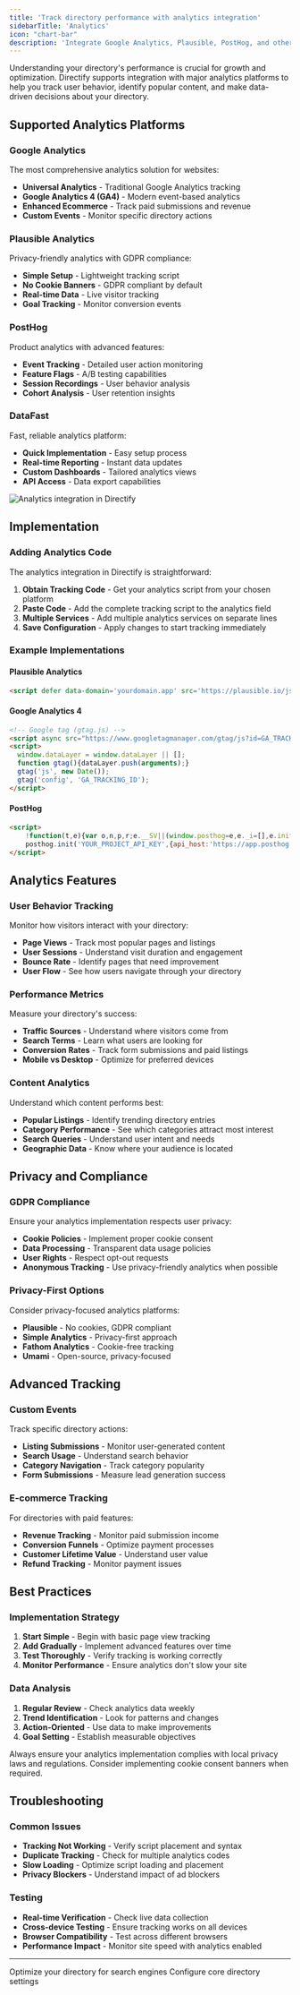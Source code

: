 ```yaml
---
title: 'Track directory performance with analytics integration'
sidebarTitle: 'Analytics'
icon: "chart-bar"
description: 'Integrate Google Analytics, Plausible, PostHog, and other analytics services to monitor your directory performance and user behavior'
---
```


Understanding your directory's performance is crucial for growth and optimization. Directify supports integration with major analytics platforms to help you track user behavior, identify popular content, and make data-driven decisions about your directory.

## Supported Analytics Platforms

### Google Analytics
The most comprehensive analytics solution for websites:
- **Universal Analytics** - Traditional Google Analytics tracking
- **Google Analytics 4 (GA4)** - Modern event-based analytics
- **Enhanced Ecommerce** - Track paid submissions and revenue
- **Custom Events** - Monitor specific directory actions

### Plausible Analytics
Privacy-friendly analytics with GDPR compliance:
- **Simple Setup** - Lightweight tracking script
- **No Cookie Banners** - GDPR compliant by default
- **Real-time Data** - Live visitor tracking
- **Goal Tracking** - Monitor conversion events

### PostHog
Product analytics with advanced features:
- **Event Tracking** - Detailed user action monitoring
- **Feature Flags** - A/B testing capabilities
- **Session Recordings** - User behavior analysis
- **Cohort Analysis** - User retention insights

### DataFast
Fast, reliable analytics platform:
- **Quick Implementation** - Easy setup process
- **Real-time Reporting** - Instant data updates
- **Custom Dashboards** - Tailored analytics views
- **API Access** - Data export capabilities

<Frame>
  <img src="/images/analytics-demo.png" alt="Analytics integration in Directify" />
</Frame>

## Implementation

### Adding Analytics Code

The analytics integration in Directify is straightforward:

1. **Obtain Tracking Code** - Get your analytics script from your chosen platform
2. **Paste Code** - Add the complete tracking script to the analytics field
3. **Multiple Services** - Add multiple analytics services on separate lines
4. **Save Configuration** - Apply changes to start tracking immediately

### Example Implementations

#### Plausible Analytics
```html
<script defer data-domain='yourdomain.app' src='https://plausible.io/js/script.revenue.tagged-events.js'></script>
```

#### Google Analytics 4
```html
<!-- Google tag (gtag.js) -->
<script async src="https://www.googletagmanager.com/gtag/js?id=GA_TRACKING_ID"></script>
<script>
  window.dataLayer = window.dataLayer || [];
  function gtag(){dataLayer.push(arguments);}
  gtag('js', new Date());
  gtag('config', 'GA_TRACKING_ID');
</script>
```

#### PostHog
```html
<script>
    !function(t,e){var o,n,p,r;e.__SV||(window.posthog=e,e._i=[],e.init=function(i,s,a){function g(t,e){var o=e.split(".");2==o.length&&(t=t[o[0]],e=o[1]);var n=t;if("undefined"!=typeof n){for(var p=0;p<(r=["track","screen","alias","set","start","stop","resume"]).length;p++)n[r[p]]=h(n,r[p]);(o=n)}}function h(t,e){return function(){t.push([e].concat(Array.prototype.slice.call(arguments,0)))}}(p=t.createElement("script")).type="text/javascript",p.async=!0,p.src=s.api_host+"/static/array.js",(r=t.getElementsByTagName("script")[0]).parentNode.insertBefore(p,r);var u=e;for(void 0!==a?u=e[a]=[]:a="posthog",u.people=u.people||[],u.toString=function(t){var e="posthog";return"posthog"!==a&&(e+="."+a),t||(e+=" (stub)"),e},u.people.toString=function(){return u.toString(1)+".people (stub)"},o="capture identify alias people.set people.set_once set_config register register_once unregister opt_out_capturing has_opted_out_capturing opt_in_capturing reset isFeatureEnabled onFeatureFlags".split(" "),n=0;n<o.length;n++)g(u,o[n]);e._i.push([i,s,a])},e.__SV=1)}(document,window.posthog||[]);
    posthog.init('YOUR_PROJECT_API_KEY',{api_host:'https://app.posthog.com'})
</script>
```

## Analytics Features

### User Behavior Tracking
Monitor how visitors interact with your directory:
- **Page Views** - Track most popular pages and listings
- **User Sessions** - Understand visit duration and engagement
- **Bounce Rate** - Identify pages that need improvement
- **User Flow** - See how users navigate through your directory

### Performance Metrics
Measure your directory's success:
- **Traffic Sources** - Understand where visitors come from
- **Search Terms** - Learn what users are looking for
- **Conversion Rates** - Track form submissions and paid listings
- **Mobile vs Desktop** - Optimize for preferred devices

### Content Analytics
Understand which content performs best:
- **Popular Listings** - Identify trending directory entries
- **Category Performance** - See which categories attract most interest
- **Search Queries** - Understand user intent and needs
- **Geographic Data** - Know where your audience is located

## Privacy and Compliance

### GDPR Compliance
Ensure your analytics implementation respects user privacy:
- **Cookie Policies** - Implement proper cookie consent
- **Data Processing** - Transparent data usage policies
- **User Rights** - Respect opt-out requests
- **Anonymous Tracking** - Use privacy-friendly analytics when possible

### Privacy-First Options
Consider privacy-focused analytics platforms:
- **Plausible** - No cookies, GDPR compliant
- **Simple Analytics** - Privacy-first approach
- **Fathom Analytics** - Cookie-free tracking
- **Umami** - Open-source, privacy-focused

## Advanced Tracking

### Custom Events
Track specific directory actions:
- **Listing Submissions** - Monitor user-generated content
- **Search Usage** - Understand search behavior
- **Category Navigation** - Track category popularity
- **Form Submissions** - Measure lead generation success

### E-commerce Tracking
For directories with paid features:
- **Revenue Tracking** - Monitor paid submission income
- **Conversion Funnels** - Optimize payment processes
- **Customer Lifetime Value** - Understand user value
- **Refund Tracking** - Monitor payment issues

## Best Practices

### Implementation Strategy
1. **Start Simple** - Begin with basic page view tracking
2. **Add Gradually** - Implement advanced features over time
3. **Test Thoroughly** - Verify tracking is working correctly
4. **Monitor Performance** - Ensure analytics don't slow your site

### Data Analysis
1. **Regular Review** - Check analytics data weekly
2. **Trend Identification** - Look for patterns and changes
3. **Action-Oriented** - Use data to make improvements
4. **Goal Setting** - Establish measurable objectives

<Warning>
  Always ensure your analytics implementation complies with local privacy laws and regulations. Consider implementing cookie consent banners when required.
</Warning>

## Troubleshooting

### Common Issues
- **Tracking Not Working** - Verify script placement and syntax
- **Duplicate Tracking** - Check for multiple analytics codes
- **Slow Loading** - Optimize script loading and placement
- **Privacy Blockers** - Understand impact of ad blockers

### Testing
- **Real-time Verification** - Check live data collection
- **Cross-device Testing** - Ensure tracking works on all devices
- **Browser Compatibility** - Test across different browsers
- **Performance Impact** - Monitor site speed with analytics enabled

---

<CardGroup cols={2}>
  <Card
    title="SEO Settings"
    icon: "magnifying-glass"
    href="/settings/seo"
  >
    Optimize your directory for search engines
  </Card>
  <Card
    title="General Settings"
    icon: "cog-6-tooth"
    href="/settings/general"
  >
    Configure core directory settings
  </Card>
</CardGroup>